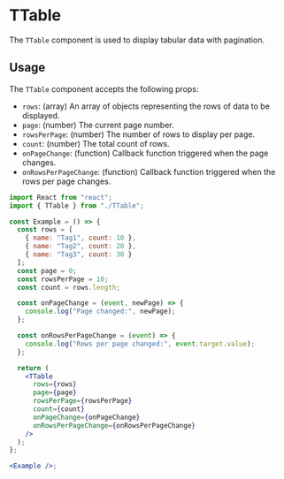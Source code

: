 
<Meta title="Components/TTable" component={TTable} />

# TTable

The `TTable` component is used to display tabular data with pagination.

## Usage

The `TTable` component accepts the following props:

- `rows`: (array) An array of objects representing the rows of data to be displayed.
- `page`: (number) The current page number.
- `rowsPerPage`: (number) The number of rows to display per page.
- `count`: (number) The total count of rows.
- `onPageChange`: (function) Callback function triggered when the page changes.
- `onRowsPerPageChange`: (function) Callback function triggered when the rows per page changes.

```jsx
import React from "react";
import { TTable } from "./TTable";

const Example = () => {
  const rows = [
    { name: "Tag1", count: 10 },
    { name: "Tag2", count: 20 },
    { name: "Tag3", count: 30 }
  ];
  const page = 0;
  const rowsPerPage = 10;
  const count = rows.length;

  const onPageChange = (event, newPage) => {
    console.log("Page changed:", newPage);
  };

  const onRowsPerPageChange = (event) => {
    console.log("Rows per page changed:", event.target.value);
  };

  return (
    <TTable
      rows={rows}
      page={page}
      rowsPerPage={rowsPerPage}
      count={count}
      onPageChange={onPageChange}
      onRowsPerPageChange={onRowsPerPageChange}
    />
  );
};

<Example />;
```
